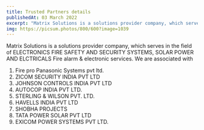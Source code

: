 ```yaml
---
title: Trusted Partners details
publishedAt: 03 March 2022
excerpt: "Matrix Solutions is a solutions provider company, which serves in the field..."
img: https://picsum.photos/800/600?image=1039
---
```


Matrix Solutions is a solutions provider company, which serves in the field of ELECTRONICS FIRE SAFETY AND SECURITY SYSTEMS, SOLAR POWER AND ELCTRICALS Fire alarm & electronic services. We are associated with
1. Fire pro Panasonic Systems pvt ltd.
2. ZICOM SECURITY INDIA PVT LTD
3. JOHNSON CONTROLS INDIA PVT LTD
4. AUTOCOP INDIA PVT LTD.
5. STERLING & WILSON PVT. LTD.
6. HAVELLS INDIA PVT LTD
7. SHOBHA PROJECTS
8. TATA POWER SOLAR PVT LTD
9. EXICOM POWER SYSTEMS PVT LTD.